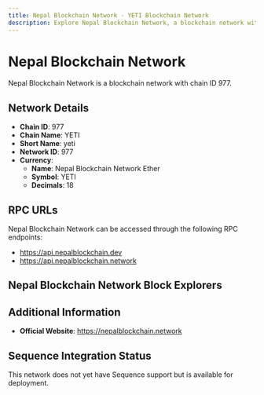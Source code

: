 ```yaml
--- 
title: Nepal Blockchain Network - YETI Blockchain Network
description: Explore Nepal Blockchain Network, a blockchain network with chain ID 977. Learn about its native currency, Nepal Blockchain Network Ether, and how to interact with the network.
---
```


# Nepal Blockchain Network

Nepal Blockchain Network is a blockchain network with chain ID 977.

## Network Details

- **Chain ID**: 977
- **Chain Name**: YETI
- **Short Name**: yeti
- **Network ID**: 977
- **Currency**: 
  - **Name**: Nepal Blockchain Network Ether
  - **Symbol**: YETI
  - **Decimals**: 18

## RPC URLs

Nepal Blockchain Network can be accessed through the following RPC endpoints:

- https://api.nepalblockchain.dev
- https://api.nepalblockchain.network

## Nepal Blockchain Network Block Explorers



## Additional Information

- **Official Website**: https://nepalblockchain.network

## Sequence Integration Status

This network does not yet have Sequence support but is available for deployment.
